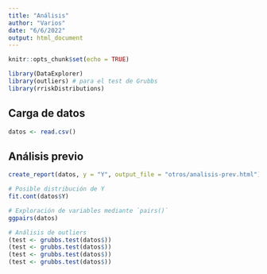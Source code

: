 ```yaml
---
title: "Análisis"
author: "Varios"
date: "6/6/2022"
output: html_document
---
```


```r
knitr::opts_chunk$set(echo = TRUE)

library(DataExplorer)
library(outliers) # para el test de Grubbs
library(rriskDistributions)
```

## Carga de datos

```r
datos <- read.csv()
```


## Análisis previo

```r
create_report(datos, y = "Y", output_file = "otros/analisis-prev.html")

# Posible distribución de Y
fit.cont(datos$Y)
```

```r
# Exploración de variables mediante `pairs()`
ggpairs(datos)
```

```r
# Análisis de outliers
(test <- grubbs.test(datos$))
(test <- grubbs.test(datos$))
(test <- grubbs.test(datos$))
(test <- grubbs.test(datos$))
```
